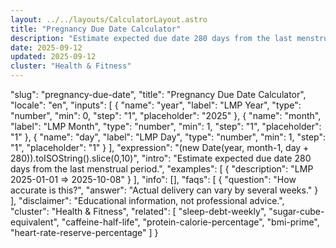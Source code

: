 ```yaml
---
layout: ../../layouts/CalculatorLayout.astro
title: "Pregnancy Due Date Calculator"
description: "Estimate expected due date 280 days from the last menstrual period."
date: 2025-09-12
updated: 2025-09-12
cluster: "Health & Fitness"
---
```


  "slug": "pregnancy-due-date",
  "title": "Pregnancy Due Date Calculator",
  "locale": "en",
  "inputs": [
    {
      "name": "year",
      "label": "LMP Year",
      "type": "number",
      "min": 0,
      "step": "1",
      "placeholder": "2025"
    },
    {
      "name": "month",
      "label": "LMP Month",
      "type": "number",
      "min": 1,
      "step": "1",
      "placeholder": "1"
    },
    {
      "name": "day",
      "label": "LMP Day",
      "type": "number",
      "min": 1,
      "step": "1",
      "placeholder": "1"
    }
  ],
  "expression": "(new Date(year, month-1, day + 280)).toISOString().slice(0,10)",
  "intro": "Estimate expected due date 280 days from the last menstrual period.",
  "examples": [
    {
      "description": "LMP 2025-01-01 ⇒ 2025-10-08"
    }
  ],
  "info": [],
  "faqs": [
    {
      "question": "How accurate is this?",
      "answer": "Actual delivery can vary by several weeks."
    }
  ],
  "disclaimer": "Educational information, not professional advice.",
  "cluster": "Health & Fitness",
  "related": [
    "sleep-debt-weekly",
    "sugar-cube-equivalent",
    "caffeine-half-life",
    "protein-calorie-percentage",
    "bmi-prime",
    "heart-rate-reserve-percentage"
  ]
}

<Calculator schema={schema} />
